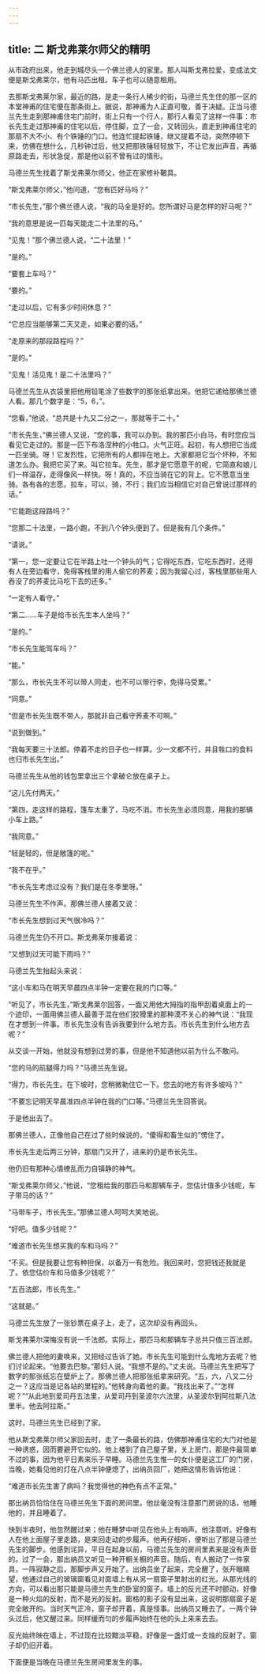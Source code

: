 ```yaml
---
---
---
```

title: 二 斯戈弗莱尔师父的精明
---




从市政府出来，他走到城尽头一个佛兰德人的家里。那人叫斯戈弗拉爱，变成法文便是斯戈弗莱尔，他有马匹出租。车子也可以随意租用。

去那斯戈弗莱尔家，最近的路，是走一条行人稀少的街，马德兰先生住的那一区的本堂神甫的住宅便在那条街上。据说，那神甫为人正直可敬，善于决疑。正当马德兰先生走到那神甫住宅门前时，街上只有一个行人，那行人看见了这样一件事：市长先生走过那神甫的住宅以后，停住脚，立了一会，又转回头，直走到神甫住宅的那扇不大不小、有个铁锤的门口。他连忙提起铁锤，继又提着不动，突然停顿下来，仿佛在想什么，几秒钟过后，他又把那铁锤轻轻放下，不让它发出声音，再循原路走去，形状急促，那是他以前不曾有过的情形。

马德兰先生找着了斯戈弗莱尔师父，他正在家修补鞁具。

“斯戈弗莱尔师父，”他问道，“您有匹好马吗？”

“市长先生，”那个佛兰德人说，“我的马全是好的。您所谓好马是怎样的好马呢？”

“我的意思是说一匹每天能走二十法里的马。”

“见鬼！”那个佛兰德人说，“二十法里！”

“是的。”

“要套上车吗？”

“要的。”

“走过以后，它有多少时间休息？”

“它总应当能够第二天又走，如果必要的话。”

“走原来的那段路程吗？”

“是的。”

“见鬼！活见鬼！是二十法里吗？”

马德兰先生从衣袋里把他用铅笔涂了些数字的那张纸拿出来。他把它递给那佛兰德人看。那几个数字是：“5，6，”。

“您看，”他说，“总共是十九又二分之一，那就等于二十。”

“市长先生，”佛兰德人又说，“您的事，我可以办到。我的那匹小白马，有时您应当看见它走过的。那是一匹下布洛涅种的小牲口。火气正旺。起初，有人想把它当成一匹坐骑。呀！它发烈性，它把所有的人都摔在地上。大家都把它当个坏种，不知道怎么办。我把它买了来。叫它拉车。先生，那才是它愿意干的呢，它简直和娘儿们一样温存，走得像风一样快。呀！真的，不应当骑在它的背上。它不愿意当坐骑。各有各的志愿。拉车，可以，骑，不行；我们应当相信它对自己曾说过那样的话。”

“它能跑这段路吗？”

“您那二十法里，一路小跑，不到八个钟头便到了。但是我有几个条件。”

“请说。”

“第一，您一定要让它在半路上吐一个钟头的气；它得吃东西，它吃东西时，还得有人在旁边看守，免得客栈里的用人偷它的荞麦；因为我留心过，客栈里那些用人吞没了的荞麦比马吃下去的还多。”

“一定有人看守。”

“第二……车子是给市长先生本人坐吗？”

“是的。”

“市长先生能驾车吗？”

“能。”

“那么，市长先生不可以带人同走，也不可以带行李，免得马受累。”

“同意。”

“但是市长先生既不带人，那就非自己看守荞麦不可啊。”

“说到做到。”

“我每天要三十法郎。停着不走的日子也一样算。少一文都不行，并且牲口的食料也归市长先生出。”

马德兰先生从他的钱包里拿出三个拿破仑放在桌子上。

“这儿先付两天。”

“第四，走这样的路程，篷车太重了，马吃不消。市长先生必须同意，用我的那辆小车上路。”

“我同意。”

“轻是轻的，但是敞篷的呢。”

“我不在乎。”

“市长先生考虑过没有？我们是在冬季里呀。”

马德兰先生不作声。那佛兰德人接着又说：

“市长先生想到过天气很冷吗？”

马德兰先生仍不开口。斯戈弗莱尔接着说：

“又想到过天可能下雨吗？”

马德兰先生抬起头来说：

“这小车和马在明天早晨四点半钟一定要在我的门口等。”

“听见了，市长先生，”斯戈弗莱尔回答，一面又用他大拇指的指甲刮着桌面上的一个迹印，一面用佛兰德人最善于混在他们狡猾里的那种漠不关心的神气说：“我现在才想到一件事。市长先生没有告诉我要到什么地方去。市长先生到什么地方去呢？”

从交谈一开始，他就没有想到过旁的事，但是他不知道他以前为什么不敢问。

“您的马的前腿得力吗？”马德兰先生说。

“得力，市长先生。在下坡时，您稍微勒住它一下。您去的地方有许多坡吗？”

“不要忘记明天早晨准四点半钟在我的门口等。”马德兰先生回答说。

于是他出去了。

那佛兰德人，正像他自己在过了些时候说的，“傻得和畜生似的”愣住了。

市长先生走后两三分钟，那扇门又开了，进来的仍是市长先生。

他仍旧有那种心情缭乱而力自镇静的神气。

“斯戈弗莱尔师父，”他说，“您租给我的那匹马和那辆车子，您估计值多少钱呢，车子带马的话？”

“马带车子，市长先生。”那佛兰德人呵呵大笑地说。

“好吧。值多少钱呢？”

“难道市长先生想买我的车和马吗？”

“不买。但是我要让您有种担保，以备万一有危险。我回来时，您把钱还我就是了。依您估价车和马值多少钱呢？”

“五百法郎，市长先生。”

“这就是。”

马德兰先生放了一张钞票在桌子上，走了，这次却没有再回头。

斯戈弗莱尔深悔没有说一千法郎。实际上，那匹马和那辆车子总共只值三百法郎。

佛兰德人把他的妻唤来，又把经过告诉了她。市长先生可能到什么鬼地方去呢？他们讨论起来。“他要去巴黎。”那妇人说。“我想不是的。”丈夫说。马德兰先生把写了数字的那张纸忘在壁炉上了。那佛兰德人把那张纸拿来研究。“五，六，八又二分之一？这应当是记各站的里程的。”他转身向着他的妻。“我找出来了。”“怎样呢？”“从此地到爱司丹五法里，从爱司丹到圣波尔六法里，从圣波尔到阿拉斯八法里半。他去阿拉斯。”

这时，马德兰先生已经到了家。

他从斯戈弗莱尔师父家回去时，走了一条最长的路，仿佛那神甫住宅的大门对他是一种诱惑，因而要避开它似的。他上楼到了自己屋子里，关上房门，那是件最简单不过的事，因为他平日素来乐于早睡。马德兰先生惟一的女仆便是这工厂的门房，当晚，她看见他的灯在八点半钟便熄了，出纳员回厂，她把这情形告诉他说：

“难道市长先生害了病吗？我觉得他的神色有点不正常。”

那出纳员恰恰住在马德兰先生下面的房间里。他丝毫没有注意那门房说的话，他睡他的，并且睡着了。

快到半夜时，他忽然醒过来；他在睡梦中听见在他头上有响声。他注意听。好像有人在他上面屋子里走路，是来回走动的步履声。他再仔细听，便听出了那是马德兰先生的脚步。他感到诧异，平日在起身以前，马德兰先生的房间里素来是没有声音的。过了一会，那出纳员又听见一种开橱关橱的声音。随后，有人搬动了一件家具，一阵寂静之后，那脚步声又开始了。出纳员坐了起来，完全醒了，张开眼睛望，他通过自己的玻璃窗看见对面墙上有从另一扇窗子里射出的红光。从那光线的方向，可以看出那只能是马德兰先生的卧室的窗子。墙上的反光还不时颤动，好像是一种火焰的反射，而不是光的反射。窗格的影子没有显出来，这说明那扇窗子是完全敞开的。当时天气正冷，窗子却开着，真是怪事。出纳员又睡去了。一两个钟头过后，他又醒过来。同样缓而匀的步履声始终在他的头上来来去去。

反光始终映在墙上，不过现在比较黯淡平稳，好像是一盏灯或一支烛的反射了。窗子却仍旧开着。

下面便是当晚在马德兰先生房间里发生的事。